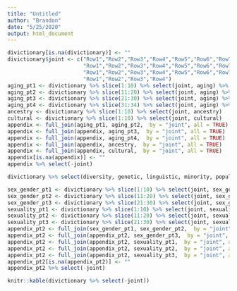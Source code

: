 ```yaml
---
title: "Untitled"
author: "Brandon"
date: "5/25/2020"
output: html_document
---
```

```r
divictionary[is.na(divictionary)] <- ""
divictionary$joint <- c("Row1","Row2","Row3","Row4","Row5","Row6","Row7","Row8","Row9","Row10",
                        "Row1","Row2","Row3","Row4","Row5","Row6","Row7","Row8","Row9","Row10",
                        "Row1","Row2","Row3","Row4","Row5","Row6","Row7","Row8","Row9","Row10", 
                        "Row1","Row2","Row3","Row4")
aging_pt1 <- divictionary %>% slice(1:10) %>% select(joint, aging) %>% rename(aging1 = aging)
aging_pt2 <- divictionary %>% slice(11:20) %>% select(joint, aging) %>% rename(aging2 = aging)
aging_pt3 <- divictionary %>% slice(21:30) %>% select(joint, aging) %>% rename(aging3 = aging)
aging_pt4 <- divictionary %>% slice(31:34) %>% select(joint, aging) %>% rename(aging4 = aging)
ancestry <- divictionary %>% slice(1:10) %>% select(joint, ancestry)
cultural <- divictionary %>% slice(1:10) %>% select(joint, cultural) 
appendix <- full_join(aging_pt1, aging_pt2,  by = "joint", all = TRUE)  
appendix <- full_join(appendix, aging_pt3,  by = "joint", all = TRUE) 
appendix <- full_join(appendix, aging_pt4,  by = "joint", all = TRUE)
appendix <- full_join(appendix, ancestry,  by = "joint", all = TRUE)
appendix <- full_join(appendix, cultural,  by = "joint", all = TRUE)
appendix[is.na(appendix)] <- ""
appendix %>% select(-joint)
```
```r
divictionary %>% select(diversity, genetic, linguistic, minority, population, race_ethnicity)
```
```r
sex_gender_pt1 <- divictionary %>% slice(1:10) %>% select(joint, sex_gender) %>% rename(sex_gender1 = sex_gender)
sex_gender_pt2 <- divictionary %>% slice(11:20) %>% select(joint, sex_gender) %>% rename(sex_gender2 = sex_gender)
sex_gender_pt3 <- divictionary %>% slice(21:30) %>% select(joint, sex_gender) %>% rename(sex_gender3 = sex_gender)
sexuality_pt1 <- divictionary %>% slice(1:10) %>% select(joint, sexuality) %>% rename(sexuality1 = sexuality)
sexuality_pt2 <- divictionary %>% slice(11:20) %>% select(joint, sexuality) %>% rename(sexuality2 = sexuality)
sexuality_pt3 <- divictionary %>% slice(21:30) %>% select(joint, sexuality) %>% rename(sexuality3 = sexuality)
appendix_pt2 <- full_join(sex_gender_pt1, sex_gender_pt2,  by = "joint", all = TRUE)  
appendix_pt2 <- full_join(appendix_pt2, sex_gender_pt3,  by = "joint", all = TRUE)
appendix_pt2 <- full_join(appendix_pt2, sexuality_pt1,  by = "joint", all = TRUE)
appendix_pt2 <- full_join(appendix_pt2, sexuality_pt2,  by = "joint", all = TRUE)
appendix_pt2 <- full_join(appendix_pt2, sexuality_pt3,  by = "joint", all = TRUE)
appendix_pt2[is.na(appendix_pt2)] <- ""
appendix_pt2 %>% select(-joint)

knitr::kable(divictionary %>% select(-joint))
```